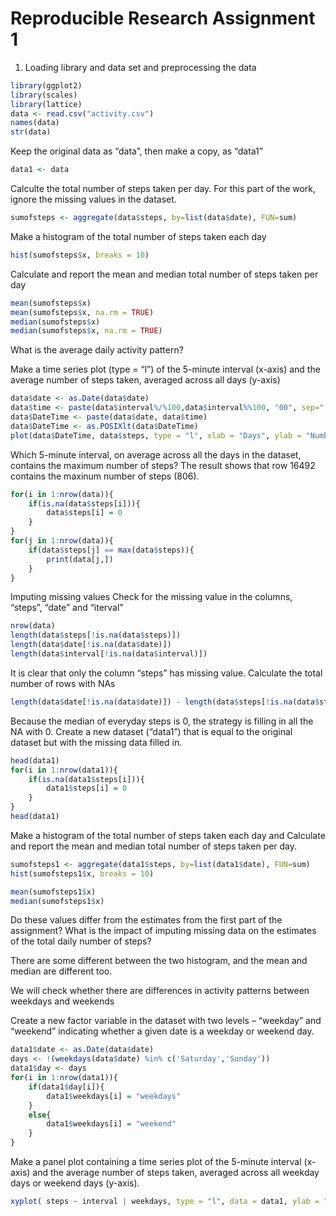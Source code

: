 
Reproducible Research Assignment 1
==================================

1. Loading library and data set and preprocessing the data
```r
library(ggplot2)
library(scales)
library(lattice)
data <- read.csv("activity.csv")
names(data)
str(data)
```

Keep the original data as "data", then make a copy, as "data1"
```r
data1 <- data
```

Calculte the total number of steps taken per day.
For this part of the work, ignore the missing values in the dataset.
```r
sumofsteps <- aggregate(data$steps, by=list(data$date), FUN=sum)
```

Make a histogram of the total number of steps taken each day
```r
hist(sumofsteps$x, breaks = 10)
```


Calculate and report the mean and median total number of steps taken per day
```r
mean(sumofsteps$x)
mean(sumofsteps$x, na.rm = TRUE)
median(sumofsteps$x)
median(sumofsteps$x, na.rm = TRUE)
```


What is the average daily activity pattern?

Make a time series plot (type = "l") of the 5-minute interval (x-axis) and the average number of steps taken, averaged across all days (y-axis)
```r
data$date <- as.Date(data$date)
data$time <- paste(data$interval%/%100,data$interval%%100, "00", sep=":")
data$DateTime <- paste(data$date, data$time)
data$DateTime <- as.POSIXlt(data$DateTime)
plot(data$DateTime, data$steps, type = "l", xlab = "Days", ylab = "Number of steps")
```


Which 5-minute interval, on average across all the days in the dataset, contains the maximum number of steps?
The result shows that row 16492 contains the maxinum number of steps (806).
```r
for(i in 1:nrow(data)){
    if(is.na(data$steps[i])){
        data$steps[i] = 0
    }
}
for(j in 1:nrow(data)){
    if(data$steps[j] == max(data$steps)){
        print(data[j,])
    }
}

```


Imputing missing values
Check for the missing value in the columns, "steps", "date" and "iterval"
```r
nrow(data)
length(data$steps[!is.na(data$steps)])
length(data$date[!is.na(data$date)])
length(data$interval[!is.na(data$interval)])
```

It is clear that only the column "steps" has missing value.
Calculate the total number of rows with NAs
```r
length(data$date[!is.na(data$date)]) - length(data$steps[!is.na(data$steps)])
```

Because the median of everyday steps is 0, the strategy is filling in all the NA with 0.
Create a new dataset ("data1") that is equal to the original dataset but with the missing data filled in.

```r
head(data1)
for(i in 1:nrow(data1)){
    if(is.na(data1$steps[i])){
        data1$steps[i] = 0
    }
}
head(data1)
```

Make a histogram of the total number of steps taken each day and Calculate and report the mean and median total number of steps taken per day. 
```r
sumofsteps1 <- aggregate(data1$steps, by=list(data1$date), FUN=sum)
hist(sumofsteps1$x, breaks = 10)

mean(sumofsteps1$x)
median(sumofsteps1$x)
```

Do these values differ from the estimates from the first part of the assignment? What is the impact of imputing missing data on the estimates of the total daily number of steps?

There are some different between the two histogram, and the mean and median are different too.

We will check whether there are differences in activity patterns between weekdays and weekends

Create a new factor variable in the dataset with two levels – “weekday” and “weekend” indicating whether a given date is a weekday or weekend day.
```r
data1$date <- as.Date(data$date)
days <- !(weekdays(data$date) %in% c('Saturday','Sunday'))
data1$day <- days
for(i in 1:nrow(data1)){
    if(data1$day[i]){
        data1$weekdays[i] = "weekdays"
    }
    else{
        data1$weekdays[i] = "weekend"
    }
}
```


Make a panel plot containing a time series plot of the 5-minute interval (x-axis) and the average number of steps taken, averaged across all weekday days or weekend days (y-axis). 
```r
xyplot( steps ~ interval | weekdays, type = "l", data = data1, ylab = "Number of Steps", layout = c(1,2))
```

